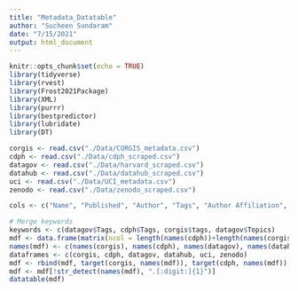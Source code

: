 ```yaml
---
title: "Metadata_Datatable"
author: "Sucheen Sundaram"
date: "7/15/2021"
output: html_document
---
```


```r
knitr::opts_chunk$set(echo = TRUE)
library(tidyverse)
library(rvest)
library(Frost2021Package)
library(XML)
library(purrr)
library(bestpredictor)
library(lubridate)
library(DT)
```

```r
corgis <- read.csv("./Data/CORGIS_metadata.csv")
cdph <- read.csv("./Data/cdph_scraped.csv")
datagov <- read.csv("./Data/harvard_scraped.csv")
datahub <- read.csv("./Data/datahub_scraped.csv")
uci <- read.csv("./Data/UCI_metadata.csv")
zenodo <- read.csv("./Data/zenodo_scraped.csv")

cols <- c("Name", "Published", "Author", "Tags", "Author Affiliation", "Downloads", "Views")

# Merge keywords
keywords <- c(datagov$Tags, cdph$Tags, corgis$tags, datagov$Topics)
mdf <- data.frame(matrix(ncol = length(names(cdph))+length(names(corgis))+length(names(datagov))+length(names(datahub))+length(names(uci))+length(names(zenodo)), nrow = 0))
names(mdf) <- c(names(corgis), names(cdph), names(datagov), names(datahub), names(uci), names(zenodo))
dataframes <- c(corgis, cdph, datagov, datahub, uci, zenodo)
mdf <- rbind(mdf, target(corgis, names(mdf)), target(cdph, names(mdf)), target(datagov, names(mdf)), target(datahub, names(mdf)), target(uci, names(mdf)), target(zenodo, names(mdf)))
mdf <- mdf[!str_detect(names(mdf), ".[:digit:]{1}")]
datatable(mdf)
```

